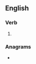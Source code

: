 ==English==

===Verb===
{{head|en|verb form}}

# {{present participle of|en|undersign|nocat=1}}

===Anagrams===
* {{anagrams|en|a=deggiinnnrsu|undersinging}}